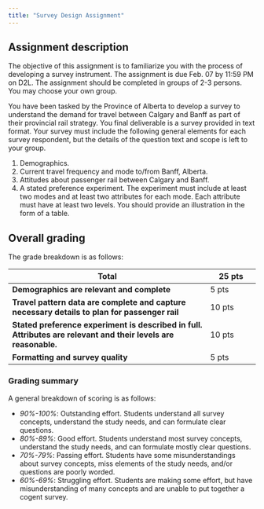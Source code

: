 ```yaml
---
title: "Survey Design Assignment"
---
```


## Assignment description
The objective of this assignment is to familiarize you with the process of developing a survey instrument. The assignment is due Feb. 07 by 11:59 PM on D2L. The assignment should be completed in groups of 2-3 persons. You may choose your own group.

You have been tasked by the Province of Alberta to develop a survey to understand the demand for travel between Calgary and Banff as part of their provincial rail strategy. You final deliverable is a survey provided in text format. Your survey must include the following general elements for each survey respondent, but the details of the question text and scope is left to your group.

1. Demographics.
2. Current travel frequency and mode to/from Banff, Alberta.
3. Attitudes about passenger rail between Calgary and Banff.
4. A stated preference experiment. The experiment must include at least two modes and at least two attributes for each mode. Each attribute must have at least two levels. You should provide an illustration in the form of a table.


## Overall grading

The grade breakdown is as follows:

| Total                              | 25 pts  |
|------------------------------------|---------|
| **Demographics are relevant and complete**   | 5 pts   |
| **Travel pattern data are complete and capture necessary details to plan for passenger rail**   | 10 pts  |
| **Stated preference experiment is described in full. Attributes are relevant and their levels are reasonable.** | 10 pts   |
| **Formatting and survey quality**  | 5 pts  |

### Grading summary

A general breakdown of scoring is as follows:

-   *90%-100%*: Outstanding effort. Students understand all survey concepts, understand the study needs, and can formulate clear questions.
-   *80%-89%*: Good effort. Students understand most survey concepts, understand the study needs, and can formulate mostly clear questions.
-   *70%-79%*: Passing effort. Students have some misunderstandings about survey concepts, miss elements of the study needs, and/or questions are poorly worded.
-   *60%-69%*: Struggling effort. Students are making some effort, but have misunderstanding of many concepts and are unable to put together a cogent survey.